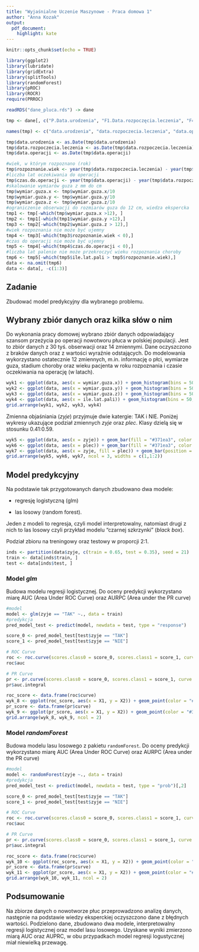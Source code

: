 ---
title: "Wyjaśnialne Uczenie Maszynowe - Praca domowa 1"
author: "Anna Kozak"
output:
  pdf_document:
    highlight: kate
---

```{r setup, include=FALSE}
knitr::opts_chunk$set(echo = TRUE)
```

```{r, include=FALSE, error=FALSE, message=FALSE, warning=FALSE, echo=FALSE}
library(ggplot2)
library(lubridate)
library(gridExtra)
library(splitTools)
library(randomForest)
library(pROC)
library(ROCR)
require(PRROC)
```


```{r, include=FALSE, error=FALSE, message=FALSE, warning=FALSE, echo=FALSE}

readRDS("dane_pluca.rds") -> dane

tmp <- dane[, c("P.Data.urodzenia", "F1.Data.rozpoczęcia.leczenia", "F4.Data.operacji", "F10.żyje", "P.Płeć", "F5.Wymiar.guza.X", "F5.Wymiar.guza.Y", "F5.Wymiar.guza.Z", "F2.Wstępne.rozpoznanie.histopatologiczne", "F1.Ile.lat.pali", "F1.Rodzice.nowotwory.płuc", "F2.Objawy.choroby.ból", "F5.Stadium..uicc.2017.")]

names(tmp) <- c("data.urodzenia", "data.rozpoczecia.leczenia", "data.operacji", "zyje", "plec", "wymiar.guza.x", "wymiar.guza.y", "wymiar.guza.z", "rozpozananie.histopatologiczne", "ile.lat.pali", "rodzine.nowotwory.pluc", "objawy.choroby.bol", "stadium.uicc")

tmp$data.urodzenia <- as.Date(tmp$data.urodzenia)
tmp$data.rozpoczecia.leczenia <- as.Date(tmp$data.rozpoczecia.leczenia)
tmp$data.operacji <- as.Date(tmp$data.operacji)

#wiek, w którym rozpoznano (rok)
tmp$rozpoznanie.wiek <- year(tmp$data.rozpoczecia.leczenia) - year(tmp$data.urodzenia)
#liczba lat oczekiwania do operacji
tmp$czas.do.operacji <- year(tmp$data.operacji) - year(tmp$data.rozpoczecia.leczenia)
#skalowanie wymiarów guza z mm do cm
tmp$wymiar.guza.x <- tmp$wymiar.guza.x/10
tmp$wymiar.guza.y <- tmp$wymiar.guza.y/10
tmp$wymiar.guza.z <- tmp$wymiar.guza.z/10
#ograniczenie obserwacji do rozmiarów guza do 12 cm, wiedza ekspercka 
tmp1 <- tmp[-which(tmp$wymiar.guza.x >12), ]
tmp2 <- tmp1[-which(tmp1$wymiar.guza.y >12),]
tmp3 <- tmp2[-which(tmp2$wymiar.guza.z > 12),]
#wiek rozpoznania nie może być ujemny
tmp4 <- tmp3[-which(tmp3$rozpoznanie.wiek < 0),]
#czas do operacji nie może być ujemny
tmp5 <- tmp4[-which(tmp4$czas.do.operacji < 0),]
#liczba lat palenie nie może przekroczyć wieku rozpoznania choroby
tmp6 <- tmp5[-which(tmp5$ile.lat.pali > tmp5$rozpoznanie.wiek),]
data <- na.omit(tmp6)
data <- data[, -c(1:3)]
```
## Zadanie 

Zbudować model predykcyjny dla wybranego problemu. 

## Wybrany zbiór danych oraz kilka słów o nim

Do wykonania pracy domowej wybrano zbiór danych odpowiadający szansom przeżycia po operacji nowotworu płuca w polskiej populacji. Jest to zbiór danych z 30 tyś. obserwacji oraz 14 zmiennymi. Dane oczyszczono z braków danych oraz z wartości wyraźnie odstających. Do modelowania wykorzystano ostatecznie 12 zmiennych, m.in. informację o płci, wymiarze guza, stadium choroby oraz wieku pacjenta w roku rozpoznania i czasie oczekiwania na operację (w latach).


```{r, include=TRUE, error=FALSE, message=FALSE, warning=FALSE, echo=FALSE}

wyk1 <- ggplot(data, aes(x = wymiar.guza.x)) + geom_histogram(bins = 50, fill = "#371ea3", color = "#371ea3") + theme_bw() + labs(title = "Histogram dla zmiennej wymiar.guza.x", y = "Count", x = "Wymiar guza [cm]") + theme(title = element_text(size = 8))
wyk2 <- ggplot(data, aes(x = wymiar.guza.y)) + geom_histogram(bins = 50, fill = "#371ea3", color = "#371ea3") + theme_bw() + labs(title = "Histogram dla zmiennej wymiar.guza.y", y = "Count", x = "Wymiar guza [cm]") + theme(title = element_text(size = 8))
wyk3 <- ggplot(data, aes(x = wymiar.guza.z)) + geom_histogram(bins = 50, fill = "#371ea3", color = "#371ea3") + theme_bw() + labs(title = "Histogram dla zmiennej wymiar.guza.z", y = "Count", x = "Wymiar guza [cm]") + theme(title = element_text(size = 8))
wyk4 <- ggplot(data, aes(x = ile.lat.pali)) + geom_histogram(bins = 50, fill = "#371ea3", color = "#371ea3") + theme_bw() + labs(title = "Histogram dla zmiennej ile.lat.pali", y = "Count", x = "Liczba lat") + theme(title = element_text(size = 8))
grid.arrange(wyk1, wyk2, wyk3, wyk4)

```

Zmienna objaśniania (*zyje*) przyjmuje dwie katergie: TAK i NIE. Poniżej wykresy ukazujące podział zmiennych *zyje* oraz *plec*. Klasy dzielą się w stosunku 0.41:0.59. 

```{r, include=TRUE, error=FALSE, message=FALSE, warning=FALSE, echo=FALSE}
wyk5 <- ggplot(data, aes(x = zyje)) + geom_bar(fill = "#371ea3", color = "#371ea3") + theme_bw() + labs(title = "Zmienna zyje", y = "Count", x = "Czy żyje") + theme(title = element_text(size = 8))
wyk6 <- ggplot(data, aes(x = plec)) + geom_bar(fill = "#371ea3", color = "#371ea3") + theme_bw() + labs(title = "Zmienna plec", y = "Count", x = "Płeć") + theme(title = element_text(size = 8))
wyk7 <- ggplot(data, aes(x = zyje, fill = plec)) + geom_bar(position = "dodge") + scale_fill_manual(values = c("#371ea3", "#9b88e9")) + theme_bw() + theme(title = element_text(size = 8)) + labs(x = "Czy żyje?", y = "Count", fill = "Płeć", title = "Udział płci względem zmiennej zyje")
grid.arrange(wyk5, wyk6, wyk7, ncol = 3, widths = c(1,1:2))

```

## Model predykcyjny 

Na podstawie tak przygotowanych danych zbudowano dwa modele:

- regresję logistyczną (glm)

- las losowy (random forest).

Jeden z modeli to regresja, czyli model interpretowalny, natomiast drugi z nich to las losowy czyli przykład modelu "czarnej szkrzynki" (*black box*).


Podział zbioru na treningowy oraz testowy w proporcji 2:1.
```{r, eval=FALSE}
inds <- partition(data$zyje, c(train = 0.65, test = 0.35), seed = 21)
train <- data[inds$train, ]
test <- data[inds$test, ]
```

### Model *glm*

Budowa modelu regresji logistycznej. Do oceny predykcji wykorzystano miarę AUC (Area Under ROC Curve) oraz AURPC (Area under the PR curve)
```{r}
#model
model <- glm(zyje == "TAK" ~., data = train)
#predykcja 
pred_model_test <- predict(model, newdata = test, type = "response")
```

```{r}
score_0 <- pred_model_test[test$zyje == "TAK"]
score_1 <- pred_model_test[test$zyje == "NIE"]

# ROC Curve    
roc <- roc.curve(scores.class0 = score_0, scores.class1 = score_1, curve = TRUE)
roc$auc

# PR Curve
pr <- pr.curve(scores.class0 = score_0, scores.class1 = score_1, curve = TRUE)
pr$auc.integral
```

```{r, include=TRUE, error=FALSE, message=FALSE, warning=FALSE, echo=FALSE}
roc_score <- data.frame(roc$curve)
wyk_8 <- ggplot(roc_score, aes(x = X1, y = X2)) + geom_point(color = "#371ea3", size = 0.5) + theme_bw() + labs(title = "Krzywa ROC", y = "Czułość", x = "1 - specyficzność") + theme(title = element_text(size = 8))
pr_score <- data.frame(pr$curve)
wyk_9 <- ggplot(pr_score, aes(x = X1, y = X2)) + geom_point(color = "#371ea3", size = 0.5) + geom_line(color = "#371ea3") + theme_bw() + labs(title = "Krzywa PR", y = "Precyzja", x = "Czułość") + theme(title = element_text(size = 8)) + scale_y_continuous(limits = c(0,1))
grid.arrange(wyk_8, wyk_9, ncol = 2)
```


### Model *randomForest*

Budowa modelu lasu losowego z pakietu `randomForest`. Do oceny predykcji wykorzystano miarę AUC (Area Under ROC Curve) oraz AURPC (Area under the PR curve)
```{r}
#model
model <- randomForest(zyje ~., data = train)
#predykcja 
pred_model_test <- predict(model, newdata = test, type = "prob")[,2]
```

```{r}
score_0 <- pred_model_test[test$zyje == "TAK"]
score_1 <- pred_model_test[test$zyje == "NIE"]

# ROC Curve    
roc <- roc.curve(scores.class0 = score_0, scores.class1 = score_1, curve = TRUE)
roc$auc

# PR Curve
pr <- pr.curve(scores.class0 = score_0, scores.class1 = score_1, curve = TRUE)
pr$auc.integral
```

```{r, include=TRUE, error=FALSE, message=FALSE, warning=FALSE, echo=FALSE}
roc_score <- data.frame(roc$curve)
wyk_10 <- ggplot(roc_score, aes(x = X1, y = X2)) + geom_point(color = "#371ea3", size = 0.5) + theme_bw() + labs(title = "Krzywa ROC", y = "Czułość", x = "1 - specyficzność") + theme(title = element_text(size = 8))
pr_score <- data.frame(pr$curve)
wyk_11 <- ggplot(pr_score, aes(x = X1, y = X2)) + geom_point(color = "#371ea3", size = 0.5) + geom_line(color = "#371ea3") + theme_bw() + labs(title = "Krzywa PR", y = "Precyzja", x = "Czułość") + theme(title = element_text(size = 8)) + scale_y_continuous(limits = c(0,1))
grid.arrange(wyk_10, wyk_11, ncol = 2)
```

## Podsumowanie 

Na zbiorze danych o nowotworze płuc przeprowadzono analizę danych, następnie na podstawie wiedzy eksperckiej oczyszczono dane z błędnych wartości. Podzielono dane, zbudowano dwa modele, interpretowalny regresji logistycznej oraz model lasu losowego. Uzyskane wyniki zmierzono miarą AUC oraz AUPRC, w obu przypadkach model regresji logustycznej miał niewielką przewagę. 